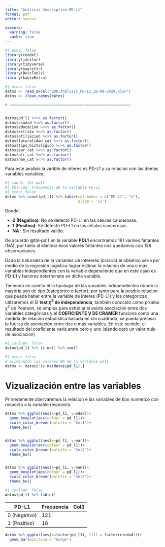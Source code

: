 ```yaml
---
title: "Análisis Descriptivo PD-L1"
format: pdf
editor: source

execute:
  warning: false
  cache: true
---
```


```r
#| echo: false
library(readxl)
library(janitor)
library(tidyverse)
library(magrittr)
library(DescTools)
library(kableExtra)
```

```r
#| echo: false
datos <- read_excel("BDD.Análisis_PD-L1_26-09-2024.xlsx")
datos <- clean_names(datos)

# =======================================================


datos$pd_l1 %<>% as.factor()
datos$ciudad %<>% as.factor()
datos$educacion %<>% as.factor()
datos$estrato %<>% as.factor()
datos$afiliacion %<>% as.factor()
datos$lateralidad_cat %<>% as.factor()
datos$tipo_histologico %<>% as.factor()
datos$eur_cat %<>% as.factor()
datos$afr_cat %<>% as.factor()
datos$nam_cat %<>% as.factor()
```



Para este analisis la varible de interes es PD-L1 y su relacion con las demas variables variables.


```r
#| label: tbl-pdl1
#| tbl-cap: Frecuencia de la variable PD-L1
#| echo: false
datos %>% count(pd_l1) %>% kable(col.names = c("PD-L1", "n"),
                                 align = 'cc')
```



Donde:

- **0 (Negativo)**: No se detectó PD-L1 en las células cancerosas.
- **1 (Positivo)**: Se detectó PD-L1 en las células cancerosas.
- **NA** : Sin resultado valido.


De acuerdo @tbl-pdl1 en la variable **PDL1** encontramos 191 varoles faltantes (NA), por tanto al eliminar esos valores faltantes nos quedamos con 139 observaciones.


Dado la naturaleza de la variables de intereres (binaria) el obketivo seria por medio de la regresion logistica lograr estimar la relación de una o más variables independientes con la variable dependiente que en este caso es PD-L1 y factores determinate en dicha variable.


Teniendo en cuenta el la tipologia de las variables independientes donde la mayoria son de tipo (categórico o factor), por tanto para la posible relacion que pueda haber entre la variable de interes (PD-L1) y las categoricas utilzaremos el El **test $\chi^2$ de independencia**, también conocido como  prueba $\chi^2$ de Pearson, se emplea para estudiar si existe asociación entre dos variables categóricas y el **COEFICIENTE V DE CRAMER** funciona como una medida de relación estadística basada en chi cuadrado, se pueda precisar la fuerza de asociación entre dos o más variables. En este sentido, el resultado del coeficiente varía entre cero y uno (siendo cero un valor nulo de asociación)


```r
#| include: false
datos$pd_l1 %>% is.na() %>% sum()
```

```r
#| echo: false
# eliminando los valores NA de la variable pdl1
datos <- datos[!is.na(datos$pd_l1),]
```



# Vizualización entre las variables


Primeramente obervaremos la relacion e las variables de tipo numerico con respecto a la variable respuesta.



```r
datos %>% ggplot(aes(x=pd_l1, y=edad))+
  geom_boxplot(aes(colour = pd_l1))+
  scale_color_brewer(palette = "Set1")+
  theme_bw()


datos %>% ggplot(aes(x=pd_l1, y=eur))+
  geom_boxplot(aes(colour = pd_l1))+
  scale_color_brewer(palette = "Set2")+
  theme_bw()


datos %>% ggplot(aes(x=pd_l1, y=nam))+
  geom_boxplot(aes(colour = pd_l1))+
  scale_color_brewer(palette = "Set2")+
  theme_bw()

```








```r
#| include: false
datos$pd_l1 %>% table()
```

| PD-L1        | Frecuencia | Col3 |
|--------------|------------|------|
| 0 (Negativo) | 121        |      |
| 1 (Positivo) | 18         |      |









```r
datos %>% ggplot(aes(x=factor(pd_l1), fill = factor(ciudad)))+
  geom_bar(position = "dodge")
```










